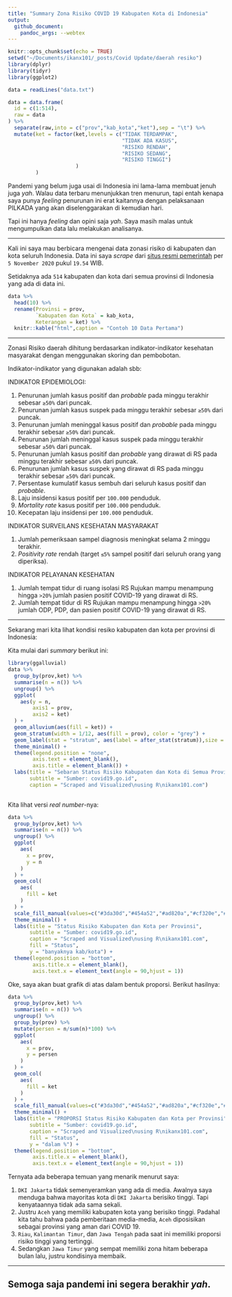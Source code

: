 ```yaml
---
title: "Summary Zona Risiko COVID 19 Kabupaten Kota di Indonesia"
output: 
  github_document:
    pandoc_args: --webtex
---
```


```r
knitr::opts_chunk$set(echo = TRUE)
setwd("~/Documents/ikanx101/_posts/Covid Update/daerah resiko")
library(dplyr)
library(tidyr)
library(ggplot2)

data = readLines("data.txt")

data = data.frame(
  id = c(1:514),
  raw = data
) %>% 
  separate(raw,into = c("prov","kab_kota","ket"),sep = "\t") %>% 
  mutate(ket = factor(ket,levels = c("TIDAK TERDAMPAK",
                                     "TIDAK ADA KASUS",
                                     "RISIKO RENDAH",
                                     "RISIKO SEDANG",
                                     "RISIKO TINGGI")
                      )
         )
```

Pandemi yang belum juga usai di Indonesia ini lama-lama membuat jenuh juga _yah_. Walau data terbaru menunjukkan tren menurun, tapi entah kenapa saya punya _feeling_ penurunan ini erat kaitannya dengan pelaksanaan PILKADA yang akan diselenggarakan di kemudian hari.

Tapi ini hanya _feeling_ dan opini saja _yah_. Saya masih malas untuk mengumpulkan data lalu melakukan analisanya.

---

Kali ini saya mau berbicara mengenai data zonasi risiko di kabupaten dan kota seluruh Indonesia. Data ini saya _scrape_ dari [situs resmi pemerintah](https://covid19.go.id/peta-risiko) per `5 November 2020` pukul `19.54` WIB.

Setidaknya ada `514` kabupaten dan kota dari semua provinsi di Indonesia yang ada di data ini.

```r
data %>% 
  head(10) %>% 
  rename(Provinsi = prov,
         `Kabupaten dan Kota` = kab_kota,
         Keterangan = ket) %>% 
  knitr::kable("html",caption = "Contoh 10 Data Pertama")
```

---

Zonasi Risiko daerah dihitung berdasarkan indikator-indikator kesehatan masyarakat dengan menggunakan skoring dan pembobotan.

Indikator-indikator yang digunakan adalah sbb:

INDIKATOR EPIDEMIOLOGI:

1. Penurunan jumlah kasus positif dan _probable_ pada minggu terakhir sebesar `≥50%` dari puncak.
2. Penurunan jumlah kasus suspek pada minggu terakhir sebesar `≥50%` dari puncak.
3. Penurunan jumlah meninggal kasus positif dan _probable_ pada minggu terakhir sebesar `≥50%` dari puncak.
4. Penurunan jumlah meninggal kasus suspek pada minggu terakhir sebesar `≥50%` dari puncak.
5. Penurunan jumlah kasus positif dan _probable_ yang dirawat di RS pada minggu terakhir sebesar `≥50%` dari puncak.
6. Penurunan jumlah kasus suspek yang dirawat di RS pada minggu terakhir sebesar `≥50%` dari puncak.
7. Persentase kumulatif kasus sembuh dari seluruh kasus positif dan _probable_.
8. Laju insidensi kasus positif per `100.000` penduduk.
9. _Mortality rate_ kasus positif per `100.000` penduduk.
10. Kecepatan laju insidensi per `100.000` penduduk.

INDIKATOR SURVEILANS KESEHATAN MASYARAKAT

1. Jumlah pemeriksaan sampel diagnosis meningkat selama 2 minggu terakhir.
2. _Positivity rate_ rendah (target `≤5%` sampel positif dari seluruh orang yang diperiksa).

INDIKATOR PELAYANAN KESEHATAN

1. Jumlah tempat tidur di ruang isolasi RS Rujukan mampu menampung hingga `>20%` jumlah pasien positif COVID-19 yang dirawat di RS.
2. Jumlah tempat tidur di RS Rujukan mampu menampung hingga `>20%` jumlah ODP, PDP, dan pasien positif COVID-19 yang dirawat di RS.

---

Sekarang mari kita lihat kondisi resiko kabupaten dan kota per provinsi di Indonesia:

Kita mulai dari _summary_ berikut ini:

```r
library(ggalluvial)
data %>% 
  group_by(prov,ket) %>% 
  summarise(n = n()) %>% 
  ungroup() %>% 
  ggplot(
    aes(y = n,
        axis1 = prov,
        axis2 = ket)
  ) +
  geom_alluvium(aes(fill = ket)) +
  geom_stratum(width = 1/12, aes(fill = prov), color = "grey") +
  geom_label(stat = "stratum", aes(label = after_stat(stratum)),size = 1.7) +
  theme_minimal() +
  theme(legend.position = "none",
        axis.text = element_blank(),
        axis.title = element_blank()) +
  labs(title = "Sebaran Status Risiko Kabupaten dan Kota di Semua Provinsi",
       subtitle = "Sumber: covid19.go.id",
       caption = "Scraped and Visualized\nusing R\nikanx101.com")
  

```

Kita lihat versi _real number_-nya:

```r
data %>% 
  group_by(prov,ket) %>% 
  summarise(n = n()) %>% 
  ungroup() %>% 
  ggplot(
    aes(
      x = prov,
      y = n
    )
  ) +
  geom_col(
    aes(
      fill = ket
    )
  ) +
  scale_fill_manual(values=c("#3da30d","#454a52","#ad820a","#cf320e","#451308")) +
  theme_minimal() +
  labs(title = "Status Risiko Kabupaten dan Kota per Provinsi",
       subtitle = "Sumber: covid19.go.id",
       caption = "Scraped and Visualized\nusing R\nikanx101.com",
       fill = "Status",
       y = "banyaknya kab/kota") +
  theme(legend.position = "bottom",
        axis.title.x = element_blank(),
        axis.text.x = element_text(angle = 90,hjust = 1))
```

Oke, saya akan buat grafik di atas dalam bentuk proporsi. Berikut hasilnya:

```r
data %>% 
  group_by(prov,ket) %>% 
  summarise(n = n()) %>% 
  ungroup() %>% 
  group_by(prov) %>% 
  mutate(persen = n/sum(n)*100) %>% 
  ggplot(
    aes(
      x = prov,
      y = persen
    )
  ) +
  geom_col(
    aes(
      fill = ket
    )
  ) +
  scale_fill_manual(values=c("#3da30d","#454a52","#ad820a","#cf320e","#451308")) +
  theme_minimal() +
  labs(title = "PROPORSI Status Risiko Kabupaten dan Kota per Provinsi",
       subtitle = "Sumber: covid19.go.id",
       caption = "Scraped and Visualized\nusing R\nikanx101.com",
       fill = "Status",
       y = "dalam %") +
  theme(legend.position = "bottom",
        axis.title.x = element_blank(),
        axis.text.x = element_text(angle = 90,hjust = 1))
```

Ternyata ada beberapa temuan yang menarik menurut saya:

1. `DKI Jakarta` tidak semenyeramkan yang ada di media. Awalnya saya menduga bahwa mayoritas kota di `DKI Jakarta` berisiko tinggi. Tapi kenyataannya tidak ada sama sekali.
1. Justru `Aceh` yang memiliki kabupaten kota yang berisiko tinggi. Padahal kita tahu bahwa pada pemberitaan media-media, `Aceh` diposisikan sebagai provinsi yang aman dari COVID 19.
1. `Riau`, `Kalimantan Timur`, dan `Jawa Tengah` pada saat ini memiliki proporsi risiko tinggi yang tertinggi.
1. Sedangkan `Jawa Timur` yang sempat memiliki zona hitam beberapa bulan lalu, justru kondisinya membaik.

---

## Semoga saja pandemi ini segera berakhir _yah_.